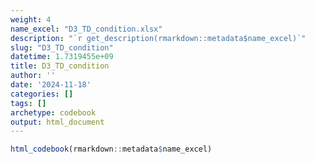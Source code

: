 ```yaml
---
weight: 4
name_excel: "D3_TD_condition.xlsx"
description: "`r get_description(rmarkdown::metadata$name_excel)`"
slug: "D3_TD_condition"
datetime: 1.7319455e+09
title: D3_TD_condition
author: ''
date: '2024-11-18'
categories: []
tags: []
archetype: codebook
output: html_document
---
```


```r
html_codebook(rmarkdown::metadata$name_excel)
```
